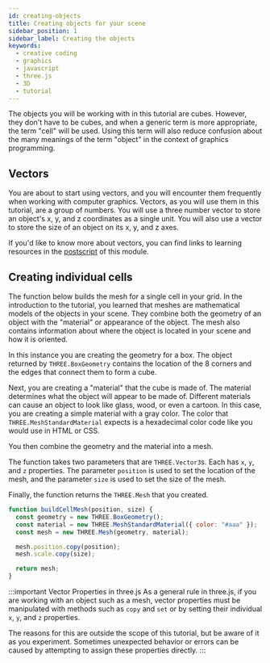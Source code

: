 ```yaml
---
id: creating-objects
title: Creating objects for your scene
sidebar_position: 1
sidebar_label: Creating the objects
keywords:
  - creative coding
  - graphics
  - javascript
  - three.js
  - 3D
  - tutorial
---
```


The objects you will be working with in this tutorial are cubes. However, they don't have to be cubes, and when a generic term is more appropriate, the term "cell" will be used. Using this term will also reduce confusion about the many meanings of the term "object" in the context of graphics programming.

## Vectors

You are about to start using vectors, and you will encounter them frequently when working with computer graphics. Vectors, as you will use them in this tutorial, are a group of numbers. You will use a three number vector to store an object's x, y, and z coordinates as a single unit. You will also use a vector to store the size of an object on its x, y, and z axes.

If you'd like to know more about vectors, you can find links to learning resources in the [postscript][POSTSCRIPT] of this module.

## Creating individual cells

The function below builds the mesh for a single cell in your grid. In the introduction to the tutorial, you learned that meshes are mathematical models of the objects in your scene. They combine both the geometry of an object with the "material" or appearance of the object. The mesh also contains information about where the object is located in your scene and how it is oriented.

In this instance you are creating the geometry for a box. The object returned by `THREE.BoxGeometry` contains the location of the 8 corners and the edges that connect them to form a cube.

Next, you are creating a "material" that the cube is made of. The material determines what the object will appear to be made of. Different materials can cause an object to look like glass, wood, or even a cartoon. In this case, you are creating a simple material with a gray color. The color that `THREE.MeshStandardMaterial` expects is a hexadecimal color code like you would use in HTML or CSS.

You then combine the geometry and the material into a mesh.

The function takes two parameters that are `THREE.Vector3`s. Each has `x`, `y`, and `z` properties. The parameter `position` is used to set the location of the mesh, and the parameter `size` is used to set the size of the mesh.

Finally, the function returns the `THREE.Mesh` that you created.

```javascript
function buildCellMesh(position, size) {
  const geometry = new THREE.BoxGeometry();
  const material = new THREE.MeshStandardMaterial({ color: "#aaa" });
  const mesh = new THREE.Mesh(geometry, material);

  mesh.position.copy(position);
  mesh.scale.copy(size);

  return mesh;
}
```

:::important Vector Properties in three.js
As a general rule in three.js, if you are working with an object such as a mesh, vector properties must be manipulated with methods such as `copy` and `set` or by setting their individual `x`, `y`, and `z` properties.

The reasons for this are outside the scope of this tutorial, but be aware of it as you experiment. Sometimes unexpected behavior or errors can be caused by attempting to assign these properties directly.
:::

[POSTSCRIPT]: ./postscript.mdx
